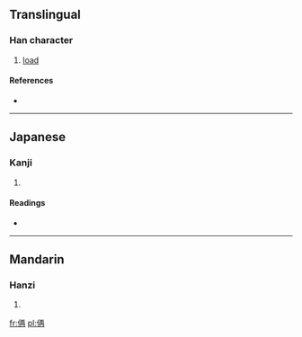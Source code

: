 ==Translingual==

===Han character===
{{Han char|rn=9|rad=人|as=06|sn=8|four=|canj=人一土月 (OMGB)}}

# [[load]]

====References====
* {{Han ref|kx=0102.291|dkj=00629|hdz=10145.021|uh=4FA2|ud=20386}}

----

==Japanese==

===Kanji===
{{ja-kanji|grade=|rs=人06}}

# {{defn|Japanese|sort=人06}}

====Readings====
* {{ja-readings|on=[[ぶ]] (bu)|kun=}}

----

==Mandarin==

===Hanzi===
{{cmn-hanzi|pin=[[zài]] ([[zai4]])|wg=tsai<sup>4</sup>}}

# {{defn|Mandarin|sort=人06}}

[[fr:侢]]
[[pl:侢]]
